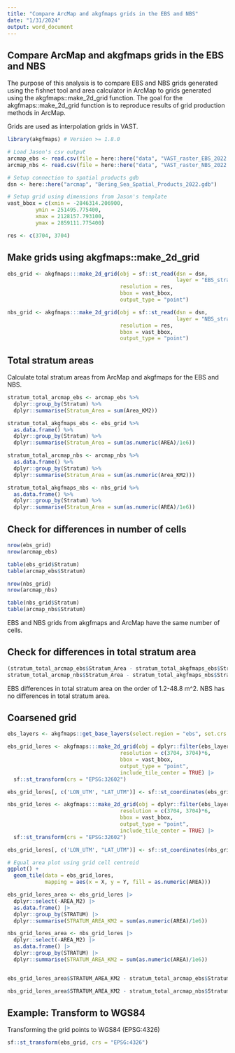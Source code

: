 ```yaml
---
title: "Compare ArcMap and akgfmaps grids in the EBS and NBS"
date: "1/31/2024"
output: word_document
---
```


## Compare ArcMap and akgfmaps grids in the EBS and NBS

The purpose of this analysis is to compare EBS and NBS grids generated using the fishnet tool and area calculator in ArcMap to grids generated using the akgfmaps::make_2d_grid function. The goal for the akgfmaps::make_2d_grid function is to reproduce results of grid production methods in ArcMap.

Grids are used as interpolation grids in VAST.

```r
library(akgfmaps) # Version >= 1.8.0
```

```r
# Load Jason's csv output
arcmap_ebs <- read.csv(file = here::here("data", "VAST_raster_EBS_2022.csv"), stringsAsFactors = FALSE)
arcmap_nbs <- read.csv(file = here::here("data", "VAST_raster_NBS_2022.csv"), stringsAsFactors = FALSE)

# Setup connection to spatial products gdb
dsn <- here::here("arcmap", "Bering_Sea_Spatial_Products_2022.gdb")

# Setup grid using dimensions from Jason's template
vast_bbox = c(xmin = -2846314.206900,
         ymin = 251495.775400,
         xmax = 2128157.793100,
         ymax = 2859111.775400)

res <- c(3704, 3704)
```


## Make grids using akgfmaps::make_2d_grid

```r
ebs_grid <- akgfmaps:::make_2d_grid(obj = sf::st_read(dsn = dsn,
                                                      layer = "EBS_strata_Conner2022"),
                                    resolution = res,
                                    bbox = vast_bbox,
                                    output_type = "point")

nbs_grid <- akgfmaps:::make_2d_grid(obj = sf::st_read(dsn = dsn,
                                                      layer = "NBS_strata_Conner2022"),
                                    resolution = res,
                                    bbox = vast_bbox,
                                    output_type = "point")
```


## Total stratum areas

Calculate total stratum areas from ArcMap and akgfmaps for the EBS and NBS.

```r
stratum_total_arcmap_ebs <- arcmap_ebs %>%
  dplyr::group_by(Stratum) %>%
  dplyr::summarise(Stratum_Area = sum(Area_KM2))

stratum_total_akgfmaps_ebs <- ebs_grid %>%
  as.data.frame() %>%
  dplyr::group_by(Stratum) %>%
  dplyr::summarise(Stratum_Area = sum(as.numeric(AREA)/1e6))

stratum_total_arcmap_nbs <- arcmap_nbs %>%
  as.data.frame() %>%
  dplyr::group_by(Stratum) %>%
  dplyr::summarise(Stratum_Area = sum(as.numeric(Area_KM2)))

stratum_total_akgfmaps_nbs <- nbs_grid %>%
  as.data.frame() %>%
  dplyr::group_by(Stratum) %>%
  dplyr::summarise(Stratum_Area = sum(as.numeric(AREA)/1e6))
```


## Check for differences in number of cells


```r
nrow(ebs_grid)
nrow(arcmap_ebs)

table(ebs_grid$Stratum)
table(arcmap_ebs$Stratum)
```

```r
nrow(nbs_grid)
nrow(arcmap_nbs)

table(nbs_grid$Stratum)
table(arcmap_nbs$Stratum)
```

EBS and NBS grids from akgfmaps and ArcMap have the same number of cells.


## Check for differences in total stratum area

```r
(stratum_total_arcmap_ebs$Stratum_Area - stratum_total_akgfmaps_ebs$Stratum_Area)
stratum_total_arcmap_nbs$Stratum_Area - stratum_total_akgfmaps_nbs$Stratum_Area
```

EBS differences in total stratum area on the order of 1.2-48.8 m^2. NBS has no differences in total stratum area.


## Coarsened grid

```r
ebs_layers <- akgfmaps::get_base_layers(select.region = "ebs", set.crs = "EPSG:3338")

ebs_grid_lores <- akgfmaps:::make_2d_grid(obj = dplyr::filter(ebs_layers$survey.strata, SURVEY_DEFINITION_ID == 98),
                                    resolution = c(3704, 3704)*6,
                                    bbox = vast_bbox,
                                    output_type = "point",
                                    include_tile_center = TRUE) |>
  sf::st_transform(crs = "EPSG:32602")

ebs_grid_lores[, c('LON_UTM', "LAT_UTM")] <- sf::st_coordinates(ebs_grid_lores)

nbs_grid_lores <- akgfmaps:::make_2d_grid(obj = dplyr::filter(ebs_layers$survey.strata, SURVEY_DEFINITION_ID == 143),
                                    resolution = c(3704, 3704)*6,
                                    bbox = vast_bbox,
                                    output_type = "point",
                                    include_tile_center = TRUE) |>
  sf::st_transform(crs = "EPSG:32602")

ebs_grid_lores[, c('LON_UTM', "LAT_UTM")] <- sf::st_coordinates(nbs_grid_lores)

# Equal area plot using grid cell centroid
ggplot() +
  geom_tile(data = ebs_grid_lores,
            mapping = aes(x = X, y = Y, fill = as.numeric(AREA)))

ebs_grid_lores_area <- ebs_grid_lores |>
  dplyr::select(-AREA_M2) |>
  as.data.frame() |>
  dplyr::group_by(STRATUM) |>
  dplyr::summarise(STRATUM_AREA_KM2 = sum(as.numeric(AREA)/1e6))

nbs_grid_lores_area <- nbs_grid_lores |>
  dplyr::select(-AREA_M2) |>
  as.data.frame() |>
  dplyr::group_by(STRATUM) |>
  dplyr::summarise(STRATUM_AREA_KM2 = sum(as.numeric(AREA)/1e6))


ebs_grid_lores_area$STRATUM_AREA_KM2 - stratum_total_arcmap_ebs$Stratum_Area

nbs_grid_lores_area$STRATUM_AREA_KM2 - stratum_total_arcmap_nbs$Stratum_Area
```


## Example: Transform to WGS84

Transforming the grid points to WGS84 (EPSG:4326)

```r
sf::st_transform(ebs_grid, crs = "EPSG:4326")
```
